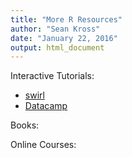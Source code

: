 ```yaml
---
title: "More R Resources"
author: "Sean Kross"
date: "January 22, 2016"
output: html_document
---
```


Interactive Tutorials:

- [swirl](http://www.swirlstats.com)
- [Datacamp](https://www.datacamp.com/home)

Books:


Online Courses: